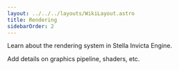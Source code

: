 ```yaml
---
layout: ../../../layouts/WikiLayout.astro
title: Rendering
sidebarOrder: 2
---
```


Learn about the rendering system in Stella Invicta Engine.

Add details on graphics pipeline, shaders, etc.
